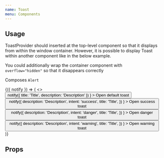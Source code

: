 ```yaml
---
name: Toast
menu: Components
---
```



## Usage

ToastProvider should inserted at the top-level component so that it displays from within the window container. However, it is possible to display Toast within another component like in the below example.

You could additionally wrap the container component with `overflow="hidden"` so that it disappears correctly

Composes `Alert`

<Playground>
  <ToastProvider>
    <ToastConsumer>
      {({ notify }) => (
        <>
          <Button
            onPress={() =>
              notify({ title: 'Title', description: 'Description' })
            }
          >
            Open default toast
          </Button>
          <Button
            onPress={() =>
              notify({
                description: 'Description',
                intent: 'success',
                title: 'Title',
              })
            }
          >
            Open success toast
          </Button>
          <Button
            onPress={() =>
              notify({
                description: 'Description',
                intent: 'danger',
                title: 'Title',
              })
            }
          >
            Open danger toast
          </Button>
          <Button
            onPress={() =>
              notify({
                description: 'Description',
                intent: 'warning',
                title: 'Title',
              })
            }
          >
            Open warning toast
          </Button>
        </>
      )}
    </ToastConsumer>
  </ToastProvider>
</Playground>

## Props

<PropsTable of={Toast} />
